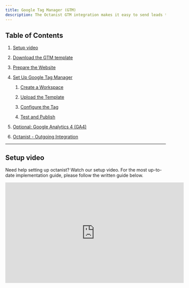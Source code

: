 ```yaml
---
title: Google Tag Manager (GTM)
description: The Octanist GTM integration makes it easy to send leads to Octanist. Follow these steps to quickly set up the integration.
---
```


## Table of Contents

1. [Setup video](#setup-video)

2. [Download the GTM template](#1-download-the-gtm-template)

3. [Prepare the Website](#2-prepare-the-website)

4. [Set Up Google Tag Manager](#3-set-up-google-tag-manager)

   1. [Create a Workspace](#31-create-a-workspace)

   2. [Upload the Template](#32-upload-the-template)

   3. [Configure the Tag](#33-configure-the-tag)

   4. [Test and Publish](#34-test-and-publish)

5. [Optional: Google Analytics 4 (GA4)](#4-optional-google-analytics-4-ga4)

6. [Octanist - Outgoing Integration](#5-octanist-outgoing-integration)

---

## Setup video

Need help setting up octanist? Watch our setup video. For the most up-to-date implementation guide, please follow the written guide below.

<iframe
  width="560"
  height="315"
  src="https://www.youtube.com/embed/RvQqOv06XZ4?si=q8MwjZp2Y0LfMVIs"
  title="YouTube video player"
  frameborder="0"
  allow="accelerometer; autoplay; clipboard-write; encrypted-media; gyroscope; picture-in-picture; web-share"
  referrerpolicy="strict-origin-when-cross-origin"
  allowfullscreen
/>

## 1. Download the GTM template

- Navigate within Octanist to **Integrations > Incoming**.
  ![](/images/google-tag-manager/incoming-gtm-clickonincoming.jpg)

- Under **Incoming**, select **Google Tag Manager**.
  ![](/images/google-tag-manager/incoming-gtm-clickongtm.jpg)

- Download the Octanist GTM template (`template.tpl`) to your computer.
  ![](/images/google-tag-manager/incoming-gtm-clickondownloadtemplate.jpg)

- Copy the **Octanist Organization ID** and save it somewhere. You can always return here to retrieve it again.
  ![](/images/google-tag-manager/incoming-gtm-copyoctanistid.jpg)

---

## 2. Prepare the Website

- To send lead data to Octanist, the data must be available on the website. We highly recommend using a [**dataLayer**](https://developers.google.com/tag-platform/tag-manager/datalayer) **push event** to ensure consistency and robust measurement.

- Ensure the lead data is placed in the dataLayer. Ask a developer to implement the following code to activate the dataLayer push after a lead form is submitted:

> Dear \[Recipient],&#x20;
>
> We are currently in the process of setting up [Octanist](https://octanist.com/), a tool that helps us determine the true value of the leads coming through our website. To make this work and send data effectively to Octanist, we need to ensure the data is pushed to the [dataLayer](https://developers.google.com/tag-platform/tag-manager/datalayer).
>
> This will allow us to capture the necessary information using Google Tag Manager and send it to Octanist. Therefore, we kindly request adding the following code to the backend of our forms:

```html
<script>
  var dataLayer = dataLayer || [];
  dataLayer.push({
    event: "submit_lead_form",
    user_data: {
      email: yourEmailVariable,
      phone_number: yourPhoneVariable,
      company_name: yourCompanyVariable, // optional
    },
  });
</script>
```

> Please let us know once this is in place and if you need any assistance.
>
> Kind regards,

---

## 3. Set Up Google Tag Manager

### 3.1 Create a Workspace

- Click on **Default Workspace**.

- Give the Workspace a name (e.g., _Octanist Setup_).

### 3.2 Upload the Template

- Go to **Templates > Tag Templates > New**.

- Click on the three dots in the top-right corner, select **Import**, and upload `template.tpl` (downloaded in step 1). Do not change the name of the file.

![](/images/google-tag-manager/6bbb08b8-0b1b-4eab-83f1-76f051af9fc0.png)

- **Save the template**—don't change any settings.
  ![](/images/google-tag-manager/850cd330-08af-48a6-a91a-e497b5fc1772.png)

### 3.3 Configure the Tag

- Create a new tag: **Octanist - Offline Conversion Tracking**.
  _After successfully importing the template, the Octanist Tag should appear under the Custom Tab._

- Enter your **Octanist ID**.

- Add dataLayer variables for email address, phone number, and company name.

- Set the trigger. For example, in step 2 we created an event for the `submit_lead_form` trigger.

### 3.4 Test and Publish

- Test the form using the GTM debug mode.

- Publish the container once everything works correctly.

---

## 4. Optional: Google Analytics 4 (GA4)

- Enter the **GA4 Measurement ID** (e.g., `G-12345678`).

- Optionally add extra fields for better lead qualification.

---

## 5. Octanist - Outgoing Integration

Your data stream is now active! For setting up outgoing integrations, refer to our [Outgoing Integrations](https://docs.octanist.com/outgoing-integrations/google-ads/) documentation.
